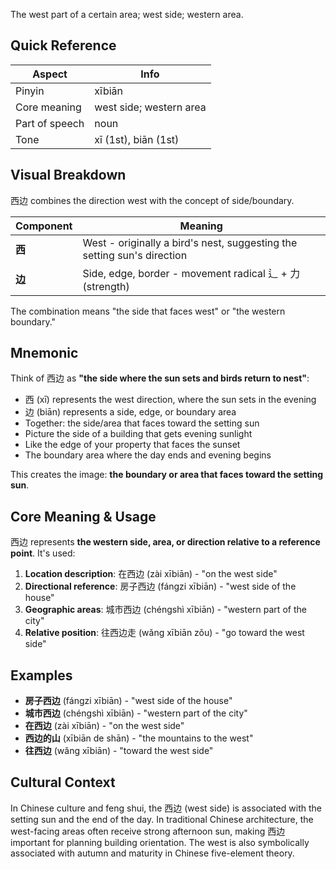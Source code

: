 The west part of a certain area; west side; western area.

## Quick Reference

| Aspect         | Info                    |
| -------------- | ----------------------- |
| Pinyin         | xībiān                  |
| Core meaning   | west side; western area |
| Part of speech | noun                    |
| Tone           | xī (1st), biān (1st)    |

## Visual Breakdown

西边 combines the direction west with the concept of side/boundary.

| Component | Meaning                                                                 |
| --------- | ----------------------------------------------------------------------- |
| **西**    | West - originally a bird's nest, suggesting the setting sun's direction |
| **边**    | Side, edge, border - movement radical 辶 + 力 (strength)                |

The combination means "the side that faces west" or "the western boundary."

## Mnemonic

Think of 西边 as **"the side where the sun sets and birds return to nest"**:

- 西 (xī) represents the west direction, where the sun sets in the evening
- 边 (biān) represents a side, edge, or boundary area
- Together: the side/area that faces toward the setting sun
- Picture the side of a building that gets evening sunlight
- Like the edge of your property that faces the sunset
- The boundary area where the day ends and evening begins

This creates the image: **the boundary or area that faces toward the setting sun**.

## Core Meaning & Usage

西边 represents **the western side, area, or direction relative to a reference point**. It's used:

1. **Location description**: 在西边 (zài xībiān) - "on the west side"
2. **Directional reference**: 房子西边 (fángzi xībiān) - "west side of the house"
3. **Geographic areas**: 城市西边 (chéngshì xībiān) - "western part of the city"
4. **Relative position**: 往西边走 (wǎng xībiān zǒu) - "go toward the west side"

## Examples

- **房子西边** (fángzi xībiān) - "west side of the house"
- **城市西边** (chéngshì xībiān) - "western part of the city"
- **在西边** (zài xībiān) - "on the west side"
- **西边的山** (xībiān de shān) - "the mountains to the west"
- **往西边** (wǎng xībiān) - "toward the west side"

## Cultural Context

In Chinese culture and feng shui, the 西边 (west side) is associated with the setting sun and the
end of the day. In traditional Chinese architecture, the west-facing areas often receive strong
afternoon sun, making 西边 important for planning building orientation. The west is also
symbolically associated with autumn and maturity in Chinese five-element theory.
